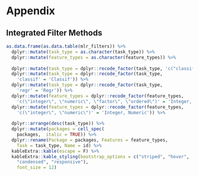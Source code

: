 # Appendix {#appendix}

## Integrated Filter Methods {#list-filters}

```r
as.data.frame(as.data.table(mlr_filters)) %>% 
  dplyr::mutate(task_type = as.character(task_type)) %>%
  dplyr::mutate(feature_types = as.character(feature_types)) %>%
  
  dplyr::mutate(task_type = dplyr::recode_factor(task_type, 'c("classif", "regr")' = 'Classif & Regr')) %>% 
  dplyr::mutate(task_type = dplyr::recode_factor(task_type, 
    'classif' = 'Classif')) %>% 
  dplyr::mutate(task_type = dplyr::recode_factor(task_type, 
    'regr' = 'Regr')) %>% 
  dplyr::mutate(feature_types = dplyr::recode_factor(feature_types, 
    'c(\"integer\", \"numeric\", \"factor\", \"ordered\")' = 'Integer, Numeric, Factor, Ordered')) %>% 
  dplyr::mutate(feature_types = dplyr::recode_factor(feature_types, 
    'c(\"integer\", \"numeric\")' = 'Integer, Numeric')) %>%
  
  dplyr::arrange(desc(task_type)) %>%
  dplyr::mutate(packages = cell_spec(
    packages,  italic = TRUE)) %>%
  dplyr::rename(Package = packages, Features = feature_types,
    Task = task_type, Name = id) %>% 
  kableExtra::kable(escape = F) %>% 
  kableExtra::kable_styling(bootstrap_options = c("striped", "hover", 
    "condensed", "responsive"),
    font_size = 12)
```

